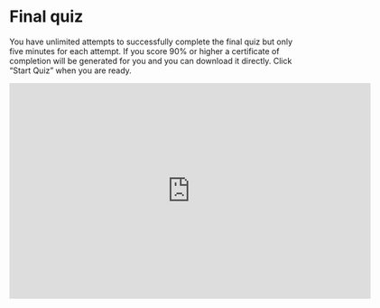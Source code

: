 # Final quiz {-}

You have unlimited attempts to successfully complete the final quiz but only five minutes for each attempt. If you score 90% or higher a certificate of completion will be generated for you and you can download it directly. Click “Start Quiz” when you are ready.

<iframe src="https://sa1987.github.io/AgapeQuiz/?embedded=true" width="640" height="382" frameborder="0" marginheight="0" marginwidth="0">Loading…</iframe>

<!-- <iframe src="https://docs.google.com/forms/d/e/1FAIpQLSeuvtrZKCvPEQdbyXgVIyElS7tfNoz999fhu0ZXbfn9ebNgAg/viewform?embedded=true" width="640" height="382" frameborder="0" marginheight="0" marginwidth="0">Loading…</iframe> -->

 